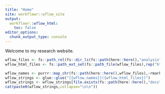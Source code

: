 ```yaml
---
title: "Home"
site: workflowr::wflow_site
output:
  workflowr::wflow_html:
    toc: false
editor_options:
  chunk_output_type: console
---
```


Welcome to my research website.

```r
wflow_files <- fs::path_rel(fs::dir_ls(fs::path(here::here(),"analysis"),glob="*Rmd"),here::here())
wflow_html_files <- fs::path_ext_set(fs::path_file(wflow_files),rep("html",length(wflow_files)))

wflow_names <- purrr::map_chr(fs::path(here::here(),wflow_files),~rmarkdown::yaml_front_matter(.x)$title)
wflow_strings <- glue::glue("[{wflow_names}]({wflow_html_files})")
wflow_strings <- wflow_strings[file.exists(fs::path(here::here(),"docs",wflow_html_files))]
cat(paste0(wflow_strings,collapse="\n\n"))
```

